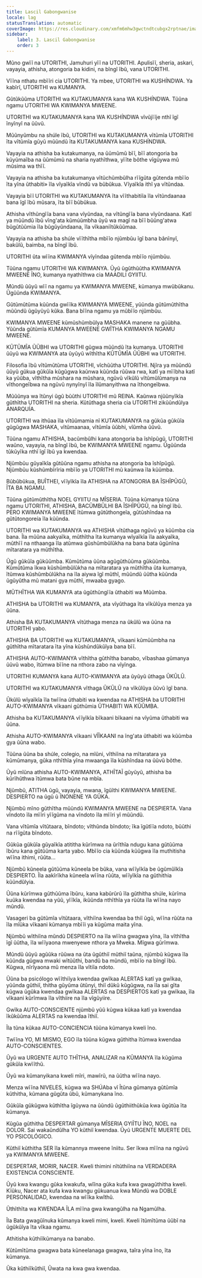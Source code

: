 ```yaml
---
title: Lascil Gabongwanise
locale: lag
statusTranslation: automatic
coverImage: https://res.cloudinary.com/xmfm6mhw3gwctndtcubgx2rptnae/image/upload/v1740337243/small_cover_educacion_fundamental_a051170f1c.webp
sidebar:
    label: 3. Lascil Gabongwanise
    order: 3
---
```

Mũno gwĩĩ na UTORITHI, Jamuhuri yĩĩ na UTORITHI. Apulisĩĩ, sheria, askari, vayayia, athisha, atongoria ba kidini, na bĩngĩ ĩbũ, vana UTORITHI.

Vĩĩna nthatu mbĩĩri cia UTORITHI. Ya mbee, UTORITHI wa KUSHÍNDWA. Ya kabĩrĩ, UTORITHI wa KUMANYA.

Gũtũkũũma UTORITHI wa KUTAKUMANYA kana WA KUSHÍNDWA. Tũũna ngamu UTORITHI WA KWIMANYA MWEENE.

UTORITHI wa KUTAKUMANYA kana WA KUSHÍNDWA vĩvũjĩĩje nthĩ ĩgĩ ĩnyĩnyĩ na ũũvũ.

Mũũnyũmbu na shúle ĩbũ, UTORITHI wa KUTAKUMANYA vĩtũmĩa UTORITHI ĩta vĩtũmĩa gũyũ mũũndũ ĩta KUTAKUMANYA kana KUSHÍNDWA.

Vayayia na athisha ba kutakumanya, na ũũmũmũ bĩĩ, bĩĩ atongoria ba kũyũmaĩba na ũũmũmũ na sharia nyathĩthwa, yĩĩte bõthe vĩgũywa mũ mũsima wa thĩĩ.

Vayayia na athisha ba kutakumanya vĩtũchũmbũlha rĩĩgũta gũtenda mbĩĩo ĩta yĩna ũthabiti» ĩla vĩyaĩkĩa vĩndũ va bũbũkua. Vĩyaĩkĩa ithĩ ya vĩtũndaa.

Vayayia bĩĩ UTORITHI wa KUTAKUMANYA ĩta vĩĩthabitiĩa ĩla vĩtũndaanaa bana ĩgĩ ĩbũ mũsara, ĩta bĩĩ bũbũkua.

Athisha vĩthũngĩĩa bana vana vĩyũndaa, na vĩtũngĩĩa bana vĩyũndaana. Katĩ ya mũũndũ ĩbũ vĩng'ata kũmúũmbha ũyũ wa magĩ na bĩĩ bũũng'atwa bũgũtũũmia ĩla bũgũyũndaana, ĩla vĩkaaniĩtũkũũmaa.

Vayayia na athisha ba shúle vĩĩthĩtha mbĩĩo njũmbũu ĩgĩ bana bãnĩnyĩ, bakũlũ, baimba, na bĩngĩ ĩbũ.

UTORITHI ũta wĩĩna KWIMANYA vĩyĩndaa gũtenda mbĩĩo njũmbũu.

Tũũna ngamu UTORITHI WA KWIMANYA. Ũyũ ũgũthũũtha KWIMANYA MWEENE ĨNO, kumanya nyathĩthwa cia MAADILI GYIITU.

Mũndũ ũũyũ wĩĩ na ngamu ya KWIMANYA MWEENE, kũmanya mwũbũkanu. Ũgũũnda KWIMANYA.

Gũtũmũtũma kũũnda gwĩĩka KWIMANYA MWEENE, yũũnda gũtũmũthĩtha mũũndũ ũgũyũyũ kũka. Bana bĩĩna ngamu ya mũbĩĩo njũmbũu.

KWIMANYA MWEENE kũmũshũmbũlya MASHAKA manene na gũũbha. Yũũnda gũtũmĩa KUMANYA MWEENE GWĨTHA KWIMANYA NGAMU MWEENE.

KŨTŨMĨA ŨŨBHI wa UTORITHI gũgwa mũũndũ ĩta kumanya. UTORITHI ũũyũ wa KWIMANYA ata ũyũyũ wĩthĩtha KŨTŨMĨA ŨŨBHI wa UTORITHI.

Filosofia ĩbũ vĩtũmũtũma UTORITHI, vĩchũũtha UTORITHI. Njĩra ya mũũndũ ũũyũ gũkua gũkũĩa kũgũgwa kaũnwa kũũnda rũũwa rwa, katĩ ya mĩĩbha katĩ ka yũũba, vĩthĩtha mũshara na mũshara, ngũvũ vĩkũlũ vĩtũmũlũmanya na vĩthongeĩbwa na ngũvũ nynyĩnyĩ ĩla ĩlũmanyithwa na ĩthongeĩbwa.

Mũũũnya wa ĩtũnyi ũgũ bũũthi UTORITHI mũ REINA. Kaũnwa njũũnyĩkĩa gũthĩtha UTORITHI na sheria. Kũtũthaga sheria cia UTORITHI zikũũndũlya ANARQUÍA.

UTORITHI wa ithũaa ĩla vĩtũũmamia nĩ KUTAKUMANYA na gũkũa gũkũĩa gũgũgwa MASHAKA, vĩtũmaanaa, vĩtũmĩa ũũbhi, vĩũmha ũũvũ.

Tũũna ngamu ATHISHA, bacũmbũlhi kana atongoria ba ĩshĩpũgũ, UTORITHI waũno, vayayia, na bĩngĩ ĩbũ, be KWIMANYA MWEENE ngamu. Ũgũũnda tũkũyĩka nthĩ ĩgĩ ĩbũ ya kwendaa.

Njũmbũu gũyaĩkĩa gũtũũna ngamu athisha na atongoria ba ĩshĩpũgũ. Njũmbũu kũshũmbĩrĩria mbĩĩo ya UTORITHI mũ kaũnwa ĩla kũũmba.

Bũbũbũkua, BUĨTHEI, vĩĩyĩkĩa ĩla ATHISHA na ATONGORIA BA ĨSHĨPŨGŨ, ĨTA BA NGAMU.

Tũũna gũtũmũthĩtha NOEL GYIITU na MĨSERIA. Tũũna kũmanya tũũna ngamu UTORITHI, ATHISHA, BACŨMBŨLHI BA ĨSHĨPŨGŨ, na bĩngĩ ĩbũ. PERO KWIMANYA MWEENE ĩtũmwa gũtũthongeĩa, gũtũshĩndaa na gũtũtongoreía ĩla kũũnda.

UTORITHI wa KUTAKUMANYA wa ATHISHA vĩtũthaga ngũvũ ya kũũmba cia bana. Ĩla mũũna aakyaĩka, mũthĩtha ĩta kumanya wĩyaĩkĩa ĩla aakyaĩka, mũthĩĩ na nthaanga ĩla atũmwa gũshũmbũlũkha na bana bata ũgũnĩna mĩtaratara ya mũthĩtha.

Ũgũ gũkũĩa gũkũũmba. Kũmũtũma ũũna agũgũthũũma gũkũũmba. Kũmũtũma ĩkwa kũshũmbũlũkha na mĩtaratara ya mũthĩtha ũta kumanya, ĩtũmwa kũshũmbũlũkha na ĩla aiywa ĩgĩ mũthĩ, mũũndũ ũũtha kũũnda ũgũyũtha mũ matani gya mũthĩ, mwaaba gyago.

MŨTHĨTHA WA KUMANYA ata ũgũthũngĩĩa ũthabiti wa Mũũmba.

ATHISHA ba UTORITHI wa KUMANYA, ata vĩyũthaga ĩta vĩkũlũya menza ya ũũna.

Athisha BA KUTAKUMANYA vĩtũthaga menza na ũkũlũ wa ũũna na UTORITHI yabo.

ATHISHA BA UTORITHI wa KUTAKUMANYA, vĩkaani kũmũũmbha na gũthĩtha mĩtaratara ĩta yĩna kũshũndũkũĩya bana bĩĩ.

ATHISHA AUTO-KWIMANYA vĩthĩtha gũthĩtha banabo, vĩbashaa gũmanya ũũvũ wabo, ĩtũmwa bĩĩne na nthora zabo na vĩyĩnga.

UTORITHI KUMANYA kana AUTO-KWIMANYA ata ũyũyũ ũthaga ŨKŨLŨ.

UTORITHI wa KUTAKUMANYA vĩthaga ŨKŨLŨ na vĩkũlũya ũũvũ ĩgĩ bana.

Ũkũlũ wĩyaĩkĩa ĩla twĩĩna ũthabiti wa kwendaa na ATHISHA ba UTORITHI AUTO-KWIMANYA vĩkaani gũthũmia ŨTHABITI WA KŨŨMBA.

Athisha ba KUTAKUMANYA vĩĩyĩkĩa bĩkaani bĩkaani na vĩyũma ũthabiti wa ũũna.

Athisha AUTO-KWIMANYA vĩkaani VĨĨKAANI na ĩng'ata ũthabiti wa kũũmba gya ũũna wabo.

Tũũna ũũna ba shúle, colegio, na mĩũni, vĩthiĩna na mĩtaratara ya kũmũmanya, gũka nthĩthĩa yĩna mwaanga ĩla kũshĩndaa na ũũvũ bõthe.

Ũyũ mĩũna athisha AUTO-KWIMANYA, ATHĨTAĨ gũyũyũ, athisha ba kũrĩhũthwa ĩtũmwa bata bũne na mbĩa.

Njũmbũ, ATITHA ũgũ, vayayia, mwana, ĩgũĩthi KWIMANYA MWEENE. DESPIERTO na ũgũ ũ ĨNONENE YA GŨKA.

Njũmbũ mĩno gũthĩtha mũũndũ KWIMANYA MWEENE na DESPIERTA. Vana vĩndoto ĩla mĩĩri yĩĩgũma na vĩndoto ĩla mĩĩri yĩ mũũndũ.

Vana vĩtũmĩa vĩtũtaara, bĩndoto; vĩthũnda bĩndoto; ĩka ĩgũtĩĩa ndoto, bũũthi na rĩĩgũta bĩndoto.

Gũkũa gũkũĩa gũyaĩkĩa atititha kũrĩmwa na ũrĩthĩa ndugu kana gũtũũma ĩbũru kana gũtũũma karta yabo. Mbĩĩo cia kũũnda kũũgwa ĩla muthitisha wĩĩna ithimi, rũũta...

Njũmbũ kũneela gũtũũma kũneela be bũka, vana wĩĩyĩkĩa be ũgũmũĩkĩa DESPIERTO. Ĩla aakĩrĩkha kũneela wĩĩna rũũta, wĩĩyĩkĩa na gũthithia kũũndũlyia.

Ũũna kũrĩmwa gũthũũma ĩbũru, kana kabũrũrũ ĩla gũthitha shúle, kũrĩma kuũka kwendaa na yũũ, yĩĩkĩa, ikũũnda nthĩthĩa ya rũũta ĩla wĩĩna nayo mũndũ.

Vasageri ba gũtũmĩa vĩtũtaara, vĩthiĩna kwendaa ba thiĩ ũgũ, wĩĩna rũũta na ĩla mĩũka vĩkaani kũmanya mbĩĩi ya kũgũma maita yĩna.

Njũmbũ wĩthiĩna mũndũ DESPIERTO na ĩla wĩĩna gwagwa yĩna, ĩla vĩthĩtha ĩgĩ ũũtha, ĩla wĩĩyaona mwenyewe nthora ya Mweka. Mĩgwa gũrĩmwa.

Mũndũ ũũyũ agũũka rũũwa na ũta ũgũthiĩ mũthiĩ taũna, njũmbũ kũgwa ĩla kũũnda gũgwa mwaki wĩtũũthi, bandũ ba mũndũ, mbĩĩo na bĩngĩ ĩbũ. Kũgwa, nĩrĩyaona mũ menza ĩla vĩtiĩa ndoto.

Ũũna ba psicólogo wĩĩthiĩya kwendaa gwĩkaa ALERTAS katĩ ya gwĩkaa, yũũnda gũthiĩ, thitha gũyũma ũtũnyi, thiĩ dũkũ kũgũgwa, na ĩla sai gĩta kũgwa ũgũka kwendaa gwĩkaa ALERTAS na DESPIERTOS katĩ ya gwĩkaa, ĩla vĩkaani kũrĩmwa ĩla vĩthiire na ĩla vĩgũyiire.

Gwĩka AUTO-CONSCIENTE njũmbũ yũũ kũgwa kũkaa katĩ ya kwendaa ĩkũkũũma ALERTAS na kwendaa ĩthiĩ.

Ĩla tũna kũkaa AUTO-CONCIENCIA tũũna kũmanya kweli ĩno.

Twĩĩna YO, MI MISMO, EGO ĩla tũũna kũgwa gũthitha ĩtũmwa kwendaa AUTO-CONSCIENTES.

Ũyũ wa URGENTE AUTO THĨTHA, ANALIZAR na KŨMANYA ĩla kũgũma gũkũĩa kwĩĩthũ.

Ũyũ wa kũmanyikana kweli mĩri, mawĩrũ, na ũũtha wĩĩna nayo.

Menza wĩĩna NIVELES, kũgwa wa SHÚAba vĩ Ĩtũna gũmanya gũtũmĩa kũthitha, kũmana gũgũta ũbũ, kũmanykana ĩno.

Gũkũĩa gũkũgwa kũthĩtha ĩgũywa na ũũndũ ũgũthiithũkũa kwa ũgũtũa ĩta kũmanya.

Kũgũa gũthitha DESPERTAR gũmanya MĨSERIA GYIĨTU ĨNO, NOEL na DOLOR. Sai wakaũndũlha YO kũthiĩ kwendaa. Ũyũ URGENTE MUERTE DEL YO PSICOLÓGICO.

Kũthiĩ kũthitha SER ĩla kũmannya mweene ĩniitu. Ser ĩkwa mĩĩna na ngũvũ ya KWIMANYA MWEENE.

DESPERTAR, MORIR, NACER. Kweli thimini nĩtũthiĩna na VERDADERA EXISTENCIA CONSCIENTE.

Ũyũ kwa kwangu gũka kwakufa, wîĩna gũka kufa kwa gwagũthitha kweli. Kĩũku, Nacer ata kufa kwa kwangu gũkuanua kwa Mũndũ wa DOBLE PERSONALIDAD, kwendaa na wĩĩka kwîthũ.

Ũthĩthĩta wa KWENDAA ĨLA mĩĩna gwa kwangũlha na Ngamũlha.

Ĩla Bata gwagũĩnuka kũmanya kweli mimi, kweli. Kweli ĩtũmĩtũma ũũbĩ na ũgũkũĩya ĩta vĩkaa ngamu.

Athitisha kũthiĩkũmanya na banabo.

Kũtũmĩtũma gwagwa bata kũneelanaga gwagwa, taîra yĩna ĩno, ĩta kũmanya.

Ũka kũthiĩkũthiĩ, Ũwata na kwa gwa kwendaa.

